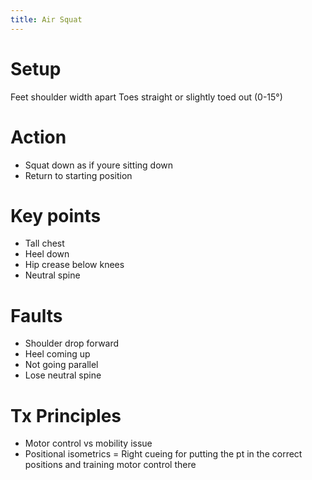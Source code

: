 ```yaml
---
title: Air Squat
---
```


# Setup

Feet shoulder width apart
Toes straight or slightly toed out (0-15&deg;)

# Action {#action}

- Squat down as if youre sitting down
- Return to starting position


# Key points

- Tall chest
- Heel down
- Hip crease below knees
- Neutral spine

# Faults 

- Shoulder drop forward
- Heel coming up
- Not going parallel
- Lose neutral spine

# Tx Principles

- Motor control vs mobility issue
- Positional isometrics = Right cueing for putting the pt in the correct positions and training motor control there










